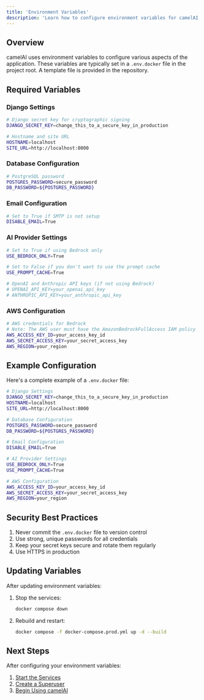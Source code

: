 ```yaml
---
title: 'Environment Variables'
description: 'Learn how to configure environment variables for camelAI.'
---
```


## Overview

camelAI uses environment variables to configure various aspects of the application. These variables are typically set in a `.env.docker` file in the project root. A template file is provided in the repository.

## Required Variables

### Django Settings

```bash
# Django secret key for cryptographic signing
DJANGO_SECRET_KEY=change_this_to_a_secure_key_in_production

# Hostname and site URL
HOSTNAME=localhost
SITE_URL=http://localhost:8000
```

### Database Configuration

```bash
# PostgreSQL password
POSTGRES_PASSWORD=secure_password
DB_PASSWORD=${POSTGRES_PASSWORD}
```

### Email Configuration

```bash
# Set to True if SMTP is not setup
DISABLE_EMAIL=True
```

### AI Provider Settings

```bash
# Set to True if using Bedrock only
USE_BEDROCK_ONLY=True

# Set to False if you don't want to use the prompt cache
USE_PROMPT_CACHE=True

# OpenAI and Anthropic API keys (if not using Bedrock)
# OPENAI_API_KEY=your_openai_api_key
# ANTHROPIC_API_KEY=your_anthropic_api_key
```

### AWS Configuration

```bash
# AWS credentials for Bedrock
# Note: The AWS user must have the AmazonBedrockFullAccess IAM policy
AWS_ACCESS_KEY_ID=your_access_key_id
AWS_SECRET_ACCESS_KEY=your_secret_access_key
AWS_REGION=your_region
```

## Example Configuration

Here's a complete example of a `.env.docker` file:

```bash
# Django Settings
DJANGO_SECRET_KEY=change_this_to_a_secure_key_in_production
HOSTNAME=localhost
SITE_URL=http://localhost:8000

# Database Configuration
POSTGRES_PASSWORD=secure_password
DB_PASSWORD=${POSTGRES_PASSWORD}

# Email Configuration
DISABLE_EMAIL=True

# AI Provider Settings
USE_BEDROCK_ONLY=True
USE_PROMPT_CACHE=True

# AWS Configuration
AWS_ACCESS_KEY_ID=your_access_key_id
AWS_SECRET_ACCESS_KEY=your_secret_access_key
AWS_REGION=your_region
```

## Security Best Practices

1. Never commit the `.env.docker` file to version control
2. Use strong, unique passwords for all credentials
3. Keep your secret keys secure and rotate them regularly
4. Use HTTPS in production

## Updating Variables

After updating environment variables:

1. Stop the services:
   ```bash
   docker compose down
   ```

2. Rebuild and restart:
   ```bash
   docker compose -f docker-compose.prod.yml up -d --build
   ```

## Next Steps

After configuring your environment variables:

1. [Start the Services](/installation/docker-compose)
2. [Create a Superuser](/installation/creating-superuser)
3. [Begin Using camelAI](/installation/quickstart) 